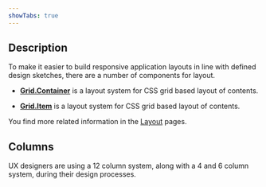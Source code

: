 ```yaml
---
showTabs: true
---
```


## Description

To make it easier to build responsive application layouts in line with defined design sketches, there are a number of components for layout.

- **[Grid.Container](/uilib/components/grid/container)** is a layout system for CSS grid based layout of contents.

- **[Grid.Item](/uilib/components/grid/item)** is a layout system for CSS grid based layout of contents.

You find more related information in the [Layout](/uilib/components/layout) pages.

## Columns

UX designers are using a 12 column system, along with a 4 and 6 column system, during their design processes.
